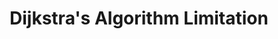---
id: "alg_mq_001"
questionType: "MULTIPLE_CHOICE"
title: "Dijkstra's Algorithm Limitation"
description: "Why does Dijkstra's algorithm fail with negative edge weights?"
difficulty: "HARD"
category: "Algorithms"
options:
  - "It cannot detect cycles"
  - "It assumes all paths are acyclic"
  - "It may incorrectly finalize shortest paths"
  - "It uses depth-first traversal"
correctAnswer: 2
---